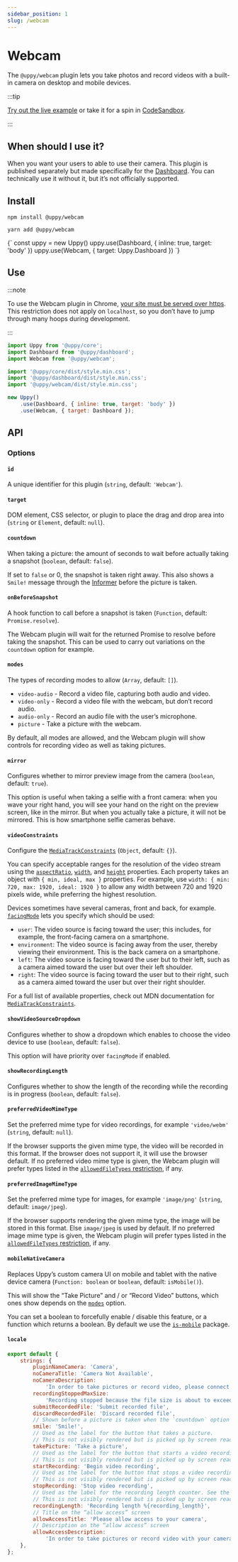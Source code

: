 ```yaml
---
sidebar_position: 1
slug: /webcam
---
```




# Webcam

The `@uppy/webcam` plugin lets you take photos and record videos with a built-in
camera on desktop and mobile devices.

:::tip

[Try out the live example](/examples) or take it for a spin in
[CodeSandbox](https://codesandbox.io/s/uppy-dashboard-xpxuhd).

:::

## When should I use it?

When you want your users to able to use their camera. This plugin is published
separately but made specifically for the
[Dashboard](/docs/user-interfaces/dashboard). You can technically use it without
it, but it’s not officially supported.

## Install

<Tabs>
  <TabItem value="npm" label="NPM" default>

```shell
npm install @uppy/webcam
```

  </TabItem>

  <TabItem value="yarn" label="Yarn">

```shell
yarn add @uppy/webcam
```

  </TabItem>

  <TabItem value="cdn" label="CDN">
    <UppyCdnExample>
      {`
        const uppy = new Uppy()
        uppy.use(Dashboard, { inline: true, target: 'body' })
        uppy.use(Webcam, { target: Uppy.Dashboard })
      `}
    </UppyCdnExample>
  </TabItem>
</Tabs>

## Use

:::note

To use the Webcam plugin in Chrome,
[your site must be served over https](https://developers.google.com/web/updates/2015/10/chrome-47-webrtc#public_service_announcements).
This restriction does not apply on `localhost`, so you don’t have to jump
through many hoops during development.

:::

```js {3,7,11} showLineNumbers
import Uppy from '@uppy/core';
import Dashboard from '@uppy/dashboard';
import Webcam from '@uppy/webcam';

import '@uppy/core/dist/style.min.css';
import '@uppy/dashboard/dist/style.min.css';
import '@uppy/webcam/dist/style.min.css';

new Uppy()
	.use(Dashboard, { inline: true, target: 'body' })
	.use(Webcam, { target: Dashboard });
```

## API

### Options

#### `id`

A unique identifier for this plugin (`string`, default: `'Webcam'`).

#### `target`

DOM element, CSS selector, or plugin to place the drag and drop area into
(`string` or `Element`, default: `null`).

#### `countdown`

When taking a picture: the amount of seconds to wait before actually taking a
snapshot (`boolean`, default: `false`).

If set to `false` or 0, the snapshot is taken right away. This also shows a
`Smile!` message through the [Informer](/docs/informer) before the picture is
taken.

#### `onBeforeSnapshot`

A hook function to call before a snapshot is taken (`Function`, default:
`Promise.resolve`).

The Webcam plugin will wait for the returned Promise to resolve before taking
the snapshot. This can be used to carry out variations on the `countdown` option
for example.

#### `modes`

The types of recording modes to allow (`Array`, default: `[]`).

- `video-audio` - Record a video file, capturing both audio and video.
- `video-only` - Record a video file with the webcam, but don’t record audio.
- `audio-only` - Record an audio file with the user’s microphone.
- `picture` - Take a picture with the webcam.

By default, all modes are allowed, and the Webcam plugin will show controls for
recording video as well as taking pictures.

#### `mirror`

Configures whether to mirror preview image from the camera (`boolean`, default:
`true`).

This option is useful when taking a selfie with a front camera: when you wave
your right hand, you will see your hand on the right on the preview screen, like
in the mirror. But when you actually take a picture, it will not be mirrored.
This is how smartphone selfie cameras behave.

#### `videoConstraints`

Configure the [`MediaTrackConstraints`][] (`Object`, default: `{}`).

You can specify acceptable ranges for the resolution of the video stream using
the [`aspectRatio`][], [`width`][], and [`height`][] properties. Each property
takes an object with `{ min, ideal, max }` properties. For example, use
`width: { min: 720, max: 1920, ideal: 1920 }` to allow any width between 720 and
1920 pixels wide, while preferring the highest resolution.

Devices sometimes have several cameras, front and back, for example.
[`facingMode`][] lets you specify which should be used:

- `user`: The video source is facing toward the user; this includes, for
  example, the front-facing camera on a smartphone.
- `environment`: The video source is facing away from the user, thereby viewing
  their environment. This is the back camera on a smartphone.
- `left`: The video source is facing toward the user but to their left, such as
  a camera aimed toward the user but over their left shoulder.
- `right`: The video source is facing toward the user but to their right, such
  as a camera aimed toward the user but over their right shoulder.

For a full list of available properties, check out MDN documentation for
[`MediaTrackConstraints`][].

[`mediatrackconstraints`]:
	https://developer.mozilla.org/en-US/docs/Web/API/MediaTrackConstraints#Properties_of_video_tracks
[`aspectratio`]:
	https://developer.mozilla.org/en-US/docs/Web/API/MediaTrackConstraints/aspectRatio
[`width`]:
	https://developer.mozilla.org/en-US/docs/Web/API/MediaTrackConstraints/width
[`height`]:
	https://developer.mozilla.org/en-US/docs/Web/API/MediaTrackConstraints/height
[`facingmode`]:
	https://developer.mozilla.org/en-US/docs/Web/API/MediaTrackConstraints/facingMode

#### `showVideoSourceDropdown`

Configures whether to show a dropdown which enables to choose the video device
to use (`boolean`, default: `false`).

This option will have priority over `facingMode` if enabled.

#### `showRecordingLength`

Configures whether to show the length of the recording while the recording is in
progress (`boolean`, default: `false`).

#### `preferredVideoMimeType`

Set the preferred mime type for video recordings, for example `'video/webm'`
(`string`, default: `null`).

If the browser supports the given mime type, the video will be recorded in this
format. If the browser does not support it, it will use the browser default. If
no preferred video mime type is given, the Webcam plugin will prefer types
listed in the [`allowedFileTypes` restriction](/docs/uppy/#restrictions), if
any.

#### `preferredImageMimeType`

Set the preferred mime type for images, for example `'image/png'` (`string`,
default: `image/jpeg`).

If the browser supports rendering the given mime type, the image will be stored
in this format. Else `image/jpeg` is used by default. If no preferred image mime
type is given, the Webcam plugin will prefer types listed in the
[`allowedFileTypes` restriction](/docs/uppy/#restrictions), if any.

#### `mobileNativeCamera`

Replaces Uppy’s custom camera UI on mobile and tablet with the native device
camera (`Function: boolean` or `boolean`, default: `isMobile()`).

This will show the “Take Picture” and / or “Record Video” buttons, which ones
show depends on the [`modes`](#modes) option.

You can set a boolean to forcefully enable / disable this feature, or a function
which returns a boolean. By default we use the
[`is-mobile`](https://github.com/juliangruber/is-mobile) package.

#### `locale`

```js
export default {
	strings: {
		pluginNameCamera: 'Camera',
		noCameraTitle: 'Camera Not Available',
		noCameraDescription:
			'In order to take pictures or record video, please connect a camera device',
		recordingStoppedMaxSize:
			'Recording stopped because the file size is about to exceed the limit',
		submitRecordedFile: 'Submit recorded file',
		discardRecordedFile: 'Discard recorded file',
		// Shown before a picture is taken when the `countdown` option is set.
		smile: 'Smile!',
		// Used as the label for the button that takes a picture.
		// This is not visibly rendered but is picked up by screen readers.
		takePicture: 'Take a picture',
		// Used as the label for the button that starts a video recording.
		// This is not visibly rendered but is picked up by screen readers.
		startRecording: 'Begin video recording',
		// Used as the label for the button that stops a video recording.
		// This is not visibly rendered but is picked up by screen readers.
		stopRecording: 'Stop video recording',
		// Used as the label for the recording length counter. See the showRecordingLength option.
		// This is not visibly rendered but is picked up by screen readers.
		recordingLength: 'Recording length %{recording_length}',
		// Title on the “allow access” screen
		allowAccessTitle: 'Please allow access to your camera',
		// Description on the “allow access” screen
		allowAccessDescription:
			'In order to take pictures or record video with your camera, please allow camera access for this site.',
	},
};
```
